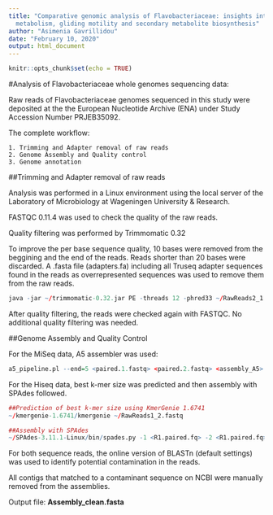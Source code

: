 ```yaml
---
title: "Comparative genomic analysis of Flavobacteriaceae: insights into carbohydrate
  metabolism, gliding motility and secondary metabolite biosynthesis"
author: "Asimenia Gavrillidou"
date: "February 10, 2020"
output: html_document
---
```


```r
knitr::opts_chunk$set(echo = TRUE)
```

#Analysis of Flavobacteriaceae whole genomes sequencing data:

Raw reads of Flavobacteriaceae genomes sequenced in this study were deposited at the the European Nucleotide Archive (ENA) under Study Accession Number PRJEB35092.

The complete workflow:

    1. Trimming and Adapter removal of raw reads
    2. Genome Assembly and Quality control
    3. Genome annotation

##Trimming and Adapter removal of raw reads

Analysis was performed in a Linux environment using the local server of the Laboratory of Microbiology at Wageningen University & Research.

FASTQC 0.11.4 was used to check the quality of the raw reads.

Quality filtering was performed by Trimmomatic 0.32

To improve the per base sequence quality, 10 bases were removed from the beggining and the end of the reads.
Reads shorter than 20 bases were discarded.
A .fasta file (adapters.fa) including all Truseq adapter sequences found in the reads as overrepresented sequences was used to remove them from the raw reads.


```r
java -jar ~/trimmomatic-0.32.jar PE -threads 12 -phred33 ~/RawReads2_1.fastq ~/RawReads2_2.fastq ~/R1.paired.fq ~/R1.unpaired.fq ~/R2.paired.fq ~/R2.unpaired.fq ILLUMINACLIP:~/adapters.fa:2:30:10 HEADCROP:15 CROP:100 LEADING:20 TRAILING:20 SLIDINGWINDOW:4:20 MINLEN:50
```
After quality filtering, the reads were checked again with FASTQC. No additional quality filtering was needed.

##Genome Assembly and Quality Control

For the MiSeq data, A5 assembler was used:

```r
a5_pipeline.pl --end=5 <paired.1.fastq> <paired.2.fastq> <assembly_A5>
```

For the Hiseq data, best k-mer size was predicted and then assembly with SPAdes followed. 
```r
##Prediction of best k-mer size using KmerGenie 1.6741
~/kmergenie-1.6741/kmergenie ~/RawReads1_2.fastq

##Assembly with SPAdes
~/SPAdes-3.11.1-Linux/bin/spades.py -1 <R1.paired.fq> -2 <R1.paired.fq> --continue --careful -k 55 -o ~/Assembly_SPAdes
```

For both sequence reads, the online version of BLASTn (default settings) was used to identify potential contamination in the reads.

All contigs that matched to a contaminant sequence on NCBI were manually removed from the assemblies.

Output file: **Assembly_clean.fasta**


